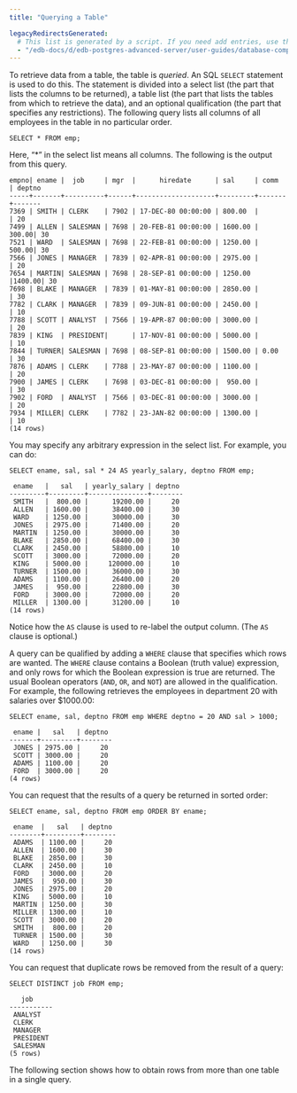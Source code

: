 ```yaml
---
title: "Querying a Table"

legacyRedirectsGenerated:
  # This list is generated by a script. If you need add entries, use the `legacyRedirects` key.
  - "/edb-docs/d/edb-postgres-advanced-server/user-guides/database-compatibility-for-oracle-developers-guide/13/querying_a_table.html"
---
```


<div id="querying_a_table" class="registered_link"></div>

To retrieve data from a table, the table is *queried*. An SQL `SELECT` statement is used to do this. The statement is divided into a select list (the part that lists the columns to be returned), a table list (the part that lists the tables from which to retrieve the data), and an optional qualification (the part that specifies any restrictions). The following query lists all columns of all employees in the table in no particular order.

```text
SELECT * FROM emp;
```

Here, “\*” in the select list means all columns. The following is the output from this query.

```text
empno| ename |  job     | mgr  |      hiredate      | sal     | comm  | deptno
-----+-------+----------+------+--------------------+---------+-------+-------
7369 | SMITH | CLERK    | 7902 | 17-DEC-80 00:00:00 | 800.00  |       | 20
7499 | ALLEN | SALESMAN | 7698 | 20-FEB-81 00:00:00 | 1600.00 | 300.00| 30
7521 | WARD  | SALESMAN | 7698 | 22-FEB-81 00:00:00 | 1250.00 | 500.00| 30
7566 | JONES | MANAGER  | 7839 | 02-APR-81 00:00:00 | 2975.00 |       | 20
7654 | MARTIN| SALESMAN | 7698 | 28-SEP-81 00:00:00 | 1250.00 |1400.00| 30
7698 | BLAKE | MANAGER  | 7839 | 01-MAY-81 00:00:00 | 2850.00 |       | 30
7782 | CLARK | MANAGER  | 7839 | 09-JUN-81 00:00:00 | 2450.00 |       | 10
7788 | SCOTT | ANALYST  | 7566 | 19-APR-87 00:00:00 | 3000.00 |       | 20
7839 | KING  | PRESIDENT|      | 17-NOV-81 00:00:00 | 5000.00 |       | 10
7844 | TURNER| SALESMAN | 7698 | 08-SEP-81 00:00:00 | 1500.00 | 0.00  | 30
7876 | ADAMS | CLERK    | 7788 | 23-MAY-87 00:00:00 | 1100.00 |       | 20
7900 | JAMES | CLERK    | 7698 | 03-DEC-81 00:00:00 |  950.00 |       | 30
7902 | FORD  | ANALYST  | 7566 | 03-DEC-81 00:00:00 | 3000.00 |       | 20
7934 | MILLER| CLERK    | 7782 | 23-JAN-82 00:00:00 | 1300.00 |       | 10
(14 rows)
```

You may specify any arbitrary expression in the select list. For example, you can do:

```text
SELECT ename, sal, sal * 24 AS yearly_salary, deptno FROM emp;

 ename   |   sal   | yearly_salary | deptno
---------+---------+---------------+--------
 SMITH   |  800.00 |      19200.00 |     20
 ALLEN   | 1600.00 |      38400.00 |     30
 WARD    | 1250.00 |      30000.00 |     30
 JONES   | 2975.00 |      71400.00 |     20
 MARTIN  | 1250.00 |      30000.00 |     30
 BLAKE   | 2850.00 |      68400.00 |     30
 CLARK   | 2450.00 |      58800.00 |     10
 SCOTT   | 3000.00 |      72000.00 |     20
 KING    | 5000.00 |     120000.00 |     10
 TURNER  | 1500.00 |      36000.00 |     30
 ADAMS   | 1100.00 |      26400.00 |     20
 JAMES   |  950.00 |      22800.00 |     30
 FORD    | 3000.00 |      72000.00 |     20
 MILLER  | 1300.00 |      31200.00 |     10
(14 rows)
```

Notice how the `AS` clause is used to re-label the output column. (The `AS` clause is optional.)

A query can be qualified by adding a `WHERE` clause that specifies which rows are wanted. The `WHERE` clause contains a Boolean (truth value) expression, and only rows for which the Boolean expression is true are returned. The usual Boolean operators (`AND`, `OR`, and `NOT`) are allowed in the qualification. For example, the following retrieves the employees in department 20 with salaries over $1000.00:

```text
SELECT ename, sal, deptno FROM emp WHERE deptno = 20 AND sal > 1000;

 ename |   sal   | deptno
-------+---------+--------
 JONES | 2975.00 |     20
 SCOTT | 3000.00 |     20
 ADAMS | 1100.00 |     20
 FORD  | 3000.00 |     20
(4 rows)
```

You can request that the results of a query be returned in sorted order:

```text
SELECT ename, sal, deptno FROM emp ORDER BY ename;

 ename  |   sal   | deptno
--------+---------+--------
 ADAMS  | 1100.00 |     20
 ALLEN  | 1600.00 |     30
 BLAKE  | 2850.00 |     30
 CLARK  | 2450.00 |     10
 FORD   | 3000.00 |     20
 JAMES  |  950.00 |     30
 JONES  | 2975.00 |     20
 KING   | 5000.00 |     10
 MARTIN | 1250.00 |     30
 MILLER | 1300.00 |     10
 SCOTT  | 3000.00 |     20
 SMITH  |  800.00 |     20
 TURNER | 1500.00 |     30
 WARD   | 1250.00 |     30
(14 rows)
```

You can request that duplicate rows be removed from the result of a query:

```text
SELECT DISTINCT job FROM emp;

   job
-----------
 ANALYST
 CLERK
 MANAGER
 PRESIDENT
 SALESMAN
(5 rows)
```

The following section shows how to obtain rows from more than one table in a single query.
